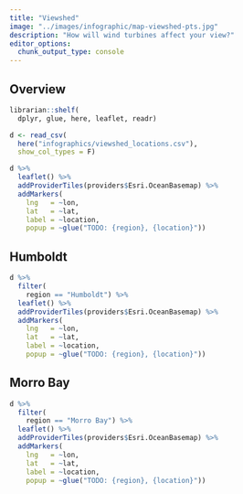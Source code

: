 ```yaml
---
title: "Viewshed"
image: "../images/infographic/map-viewshed-pts.jpg"
description: "How will wind turbines affect your view?"
editor_options: 
  chunk_output_type: console
---
```


::: panel-tabset
## Overview

```r
librarian::shelf(
  dplyr, glue, here, leaflet, readr)

d <- read_csv(
  here("infographics/viewshed_locations.csv"),
  show_col_types = F)

d %>% 
  leaflet() %>%
  addProviderTiles(providers$Esri.OceanBasemap) %>% 
  addMarkers(
    lng   = ~lon,
    lat   = ~lat,
    label = ~location,
    popup = ~glue("TODO: {region}, {location}"))
```

## Humboldt

```r
d %>% 
  filter(
    region == "Humboldt") %>%
  leaflet() %>%
  addProviderTiles(providers$Esri.OceanBasemap) %>% 
  addMarkers(
    lng   = ~lon,
    lat   = ~lat,
    label = ~location,
    popup = ~glue("TODO: {region}, {location}"))
```

## Morro Bay

```r
d %>% 
  filter(
    region == "Morro Bay") %>% 
  leaflet() %>%
  addProviderTiles(providers$Esri.OceanBasemap) %>% 
  addMarkers(
    lng   = ~lon,
    lat   = ~lat,
    label = ~location,
    popup = ~glue("TODO: {region}, {location}"))
```
:::
